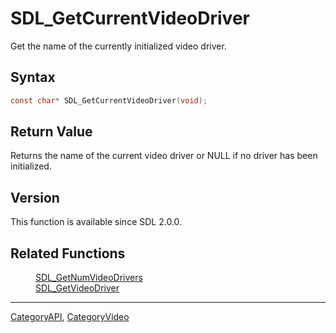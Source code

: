 = SDL_GetCurrentVideoDriver =

Get the name of the currently initialized video driver.

== Syntax ==

<syntaxhighlight lang='c'>
const char* SDL_GetCurrentVideoDriver(void);
</syntaxhighlight>

== Return Value ==

Returns the name of the current video driver or NULL if no driver has been
initialized.



== Version ==

This function is available since SDL 2.0.0.



== Related Functions ==

:[[SDL_GetNumVideoDrivers]]
:[[SDL_GetVideoDriver]]

----
[[CategoryAPI]], [[CategoryVideo]]


